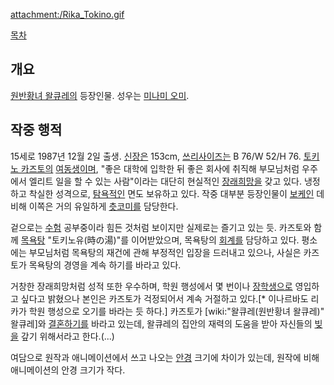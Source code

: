 {{{+1 時野リカ / Rika Tokino }}}

attachment:/Rika_Tokino.gif

[[목차]]

== 개요 ==
[[원반황녀 왈큐레]]의 등장인물. 성우는 [[미나미 오미]].

== 작중 행적 ==
15세로 1987년 12월 2일 출생. [[신장]]은 153cm, [[쓰리사이즈]]는 B 76/W 52/H 76. [[토키노 카즈토]]의 [[여동생]]이며, "좋은 대학에 입학한 뒤 좋은 회사에 취직해 부모님처럼 우주에서 엘리트 일을 할 수 있는 사람"이라는 대단히 현실적인 [[장래희망]]을 갖고 있다. 냉정하고 착실한 성격으로, [[탐욕]]적인 면도 보유하고 있다. 작중 대부분 등장인물이 [[보케]]인 데 비해 이쪽은 거의 유일하게 [[츳코미]]를 담당한다.

겉으로는 [[수험]] 공부중이라 힘든 것처럼 보이지만 실제로는 즐기고 있는 듯. 카즈토와 함께 [[목욕탕]] "토키노유(時の湯)"를 이어받았으며, 목욕탕의 [[회계]]를 담당하고 있다. 평소에는 부모님처럼 목욕탕의 재건에 관해 부정적인 입장을 드러내고 있으나, 사실은 카즈토가 목욕탕의 경영을 계속 하기를 바라고 있다.

거창한 장래희망처럼 성적 또한 우수하며, 학원 행성에서 몇 번이나 [[장학생]]으로 영입하고 싶다고 밝혔으나 본인은 카즈토가 걱정되어서 계속 거절하고 있다.[* 이나르바도 리카가 학원 행성으로 오기를 바라는 듯 하다.] 카즈토가 [wiki:"왈큐레(원반황녀 왈큐레)" 왈큐레]와 [[결혼]]하기를 바라고 있는데, 왈큐레의 집안의 재력의 도움을 받아 자신들의 [[빚]]을 갚기 위해서라고 한다.(...)

여담으로 원작과 애니메이션에서 쓰고 나오는 [[안경]] 크기에 차이가 있는데, 원작에 비해 애니메이션의 안경 크기가 작다.
